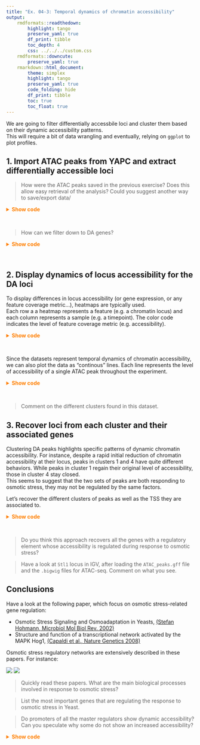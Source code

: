 ```yaml
---
title: "Ex. 04-3: Temporal dynamics of chromatin accessibility"
output: 
    rmdformats::readthedown: 
        highlight: tango
        preserve_yaml: true
        df_print: tibble
        toc_depth: 4
        css: ../../../custom.css
    rmdformats::downcute: 
        preserve_yaml: true
    rmarkdown::html_document: 
        theme: simplex
        highlight: tango
        preserve_yaml: true
        code_folding: hide
        df_print: tibble
        toc: true
        toc_float: true
---
```


We are going to filter differentially accessbile loci and cluster them based on their dynamic accessibility patterns.  
This will require a bit of data wrangling and eventually, relying on `ggplot` to plot profiles.  

## 1. Import ATAC peaks from YAPC and extract differentially accessible loci

> How were the ATAC peaks saved in the previous exercise? Does this allow easy retrieval of the analysis? Could you suggest another way to save/export data/ 

<details><summary style="color: #ff7f00; font-weight: bold">Show code</summary><p>
```r
ATAC_peaks <- readRDS('Share/day04/ATAC_peaks.rds')
```
</p></details><br>

> How can we filter down to DA genes? 

<details><summary style='color: #ff7f00; font-weight: bold'>Show code</summary><p>
```r
library(GenomicRanges)
sub <- with(ATAC_peaks, 
    {abs(L2FC_15_v_00) >= log2(1.2) & padj_15_v_00 <= 0.01} |
    {abs(L2FC_30_v_15) >= log2(1.2) & padj_30_v_15 <= 0.01} |
    {abs(L2FC_45_v_30) >= log2(1.2) & padj_45_v_30 <= 0.01} |
    {abs(L2FC_60_v_45) >= log2(1.2) & padj_60_v_45 <= 0.01}
)
ATAC_peaks_DA <- ATAC_peaks[which(sub)]
ATAC_peaks_DA
```
</p></details><br>

## 2. Display dynamics of locus accessibility for the DA loci

To display differences in locus accessibility (or gene expression, or any feature coverage metric...), 
heatmaps are typically used.  
Each row a a heatmap represents a feature (e.g. a chromatin locus) 
and each column represents a sample (e.g. a timepoint). 
The color code indicates the level of feature coverage metric (e.g. accessibility).  

<details><summary style='color: #ff7f00; font-weight: bold'>Show code</summary><p>
```r
library(tidyverse)
library(magrittr)
# Create a data frame containing mean-centered log-normalized locus accessibility scores
norm_rlogs <- mcols(ATAC_peaks_DA)[, grepl('rlog_', colnames(mcols(ATAC_peaks)))] %>% 
    apply(1, function(row) {row - mean(row)}) %>% 
    t() %>% 
    as_tibble()
# Reorder the data frame by hierarchical clustering
o <- hclust(dist(norm_rlogs))$order
norm_rlogs <- norm_rlogs[o,]
# Cluster the data frame
norm_rlogs$cluster <- factor(cluster::pam(x = norm_rlogs, k = 8, cluster.only = TRUE))
norm_rlogs$locus <- factor(ATAC_peaks_DA$peakID[o], levels = ATAC_peaks_DA$peakID[o])
# Reformat the data frame into a tidy shape
norm_rlogs <- norm_rlogs %>% 
    gather('timepoint', 'mean_centered_rlog', -locus, -cluster) %>% 
    group_by(cluster) %>% 
    mutate(timepoint = gsub('rlog_', '', timepoint))
# Plot as a heatmap
p <- ggplot(norm_rlogs, aes(x = timepoint, y = locus, fill = mean_centered_rlog)) + 
    geom_tile() + 
    theme_bw() + 
    scale_fill_gradientn(colours = c('white', 'orange', 'darkred')) + 
    theme(
        axis.text.y = element_blank(), 
        axis.ticks.y = element_blank()
    )
p
```
</p></details><br>

Since the datasets represent temporal dynamics of chromatin accessibility, we can also 
plot the data as "continous" lines. Each line represents the level of accessibility of a single 
ATAC peak throughout the experiment. 

<details><summary style='color: #ff7f00; font-weight: bold'>Show code</summary><p>
```r
# Plot as faceted line plots
p <- ggplot(norm_rlogs, aes(x = timepoint, y = mean_centered_rlog, fill = cluster, group = locus, col = cluster)) + 
    geom_line() + 
    theme_bw() + 
    facet_wrap(~cluster)
p
```
</p></details><br>

> Comment on the different clusters found in this dataset. 

## 3. Recover loci from each cluster and their associated genes

Clustering DA peaks highlights specific patterns of dynamic chromatin accessibility. 
For instance, despite a rapid initial reduction of chromatin accessibility at their locus, 
peaks in clusters 1 and 4 have quite different behaviors. While peaks in cluster 1 
regain their original level of accessibility, those in cluster 4 stay closed.  
This seems to suggest that the two sets of peaks are both responding to 
osmotic stress, they may not be regulated by the same factors.  

Let's recover the different clusters of peaks as well as the TSS they are associated to.

<details><summary style='color: #ff7f00; font-weight: bold'>Show code</summary><p>
```r
clusters_peaks <- lapply(
    1:length(unique(norm_rlogs$cluster)), 
    function(K) {
        norm_rlogs %>% 
            filter(cluster == K) %$% 
            locus %>% 
            unique() %>% 
            as.character()
    }
) %>% setNames(1:length(unique(norm_rlogs$cluster)))
clusters_TSSs <- lapply(
    1:length(clusters_peaks), 
    function(K) {
        unique(ATAC_peaks[ATAC_peaks$peakID %in% clusters_peaks[[K]]]$associated_gene)
    }
) %>% setNames(1:length(clusters_peaks))
clusters_TSSs[[1]]
clusters_TSSs[[4]]
clusters_TSSs[[5]]
```
</p></details><br>

> Do you think this approach recovers all the genes with a regulatory element 
whose accessibility is regulated during response to osmotic stress?  

> Have a look at `Stl1` locus in IGV, after loading the `ATAC_peaks.gff` file and the `.bigwig` files for ATAC-seq. Comment on what you see. 

## Conclusions

Have a look at the following paper, which focus on osmotic stress-related gene regulation: 

* Osmotic Stress Signaling and Osmoadaptation in Yeasts, [(Stefan Hohmann, Microbiol Mol Biol Rev. 2002)](https://www.ncbi.nlm.nih.gov/pmc/articles/PMC120784/)
* Structure and function of a transcriptional network activated by the MAPK Hog1, [(Capaldi et al., Nature Genetics 2008)](https://www.nature.com/articles/ng.235)

Osmotic stress regulatory networks are extensively described in these papers. For instance: 

[![](.img/2020-12-28-17-04-51.png)](https://www.nature.com/articles/ng.235)
[![](.img/2020-12-28-17-08-59.png)](https://www.nature.com/articles/ng.235)

> Quickly read these papers. What are the main biological processes involved in response to osmotic stress? 

> List the most important genes that are regulating the response to osmotic stress in Yeast.  

> Do promoters of all the master regulators show dynamic accessibility? Can you speculate why some do not show an increased accessibility?  

<details><summary style="color: #ff7f00; font-weight: bold">Show code</summary><p>
```r
# Export as RDS
ATAC_peaks$cluster <- unlist(lapply(
    ATAC_peaks$peakID, 
    function(id) {
        n <- which(unlist(lapply(clusters_peaks, function(set) id %in% set)))
        if (length(n) == 0) {
            0
        } else{
            n
        }
    }
))
saveRDS(ATAC_peaks, 'ATAC_peaks_with_clusters.rds')
```
</p></details><br>
